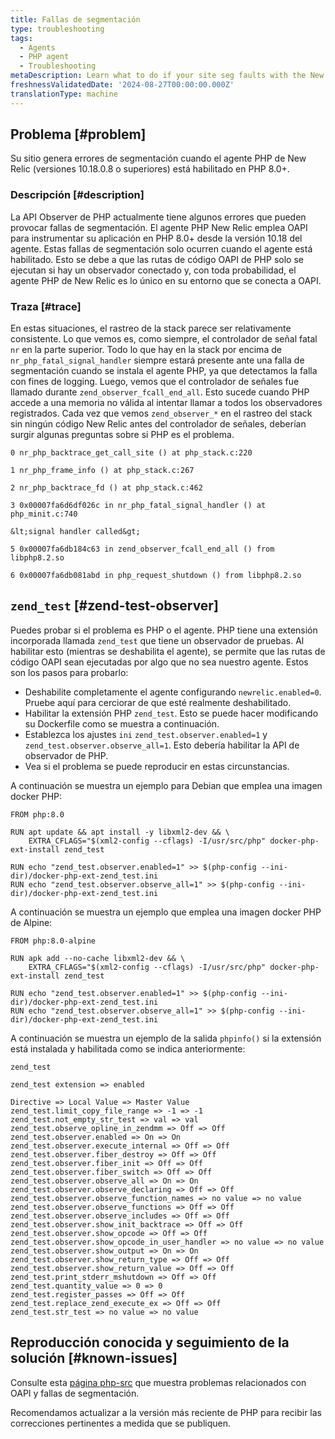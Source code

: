 ```yaml
---
title: Fallas de segmentación
type: troubleshooting
tags:
  - Agents
  - PHP agent
  - Troubleshooting
metaDescription: Learn what to do if your site seg faults with the New Relic PHP agent
freshnessValidatedDate: '2024-08-27T00:00:00.000Z'
translationType: machine
---
```


## Problema [#problem]

Su sitio genera errores de segmentación cuando el agente PHP de New Relic (versiones 10.18.0.8 o superiores) está habilitado en PHP 8.0+.

### Descripción [#description]

La API Observer de PHP actualmente tiene algunos errores que pueden provocar fallas de segmentación. El agente PHP New Relic emplea OAPI para instrumentar su aplicación en PHP 8.0+ desde la versión 10.18 del agente. Estas fallas de segmentación solo ocurren cuando el agente está habilitado. Esto se debe a que las rutas de código OAPI de PHP solo se ejecutan si hay un observador conectado y, con toda probabilidad, el agente PHP de New Relic es lo único en su entorno que se conecta a OAPI.

### Traza [#trace]

En estas situaciones, el rastreo de la stack parece ser relativamente consistente. Lo que vemos es, como siempre, el controlador de señal fatal `nr` en la parte superior. Todo lo que hay en la stack por encima de `nr_php_fatal_signal_handler` siempre estará presente ante una falla de segmentación cuando se instala el agente PHP, ya que detectamos la falla con fines de logging. Luego, vemos que el controlador de señales fue llamado durante `zend_observer_fcall_end_all`. Esto sucede cuando PHP accede a una memoria no válida al intentar llamar a todos los observadores registrados. Cada vez que vemos `zend_observer_*` en el rastreo del stack sin ningún código New Relic antes del controlador de señales, deberían surgir algunas preguntas sobre si PHP es el problema.

```
0 nr_php_backtrace_get_call_site () at php_stack.c:220

1 nr_php_frame_info () at php_stack.c:267

2 nr_php_backtrace_fd () at php_stack.c:462

3 0x00007fa6d6df026c in nr_php_fatal_signal_handler () at php_minit.c:740

&lt;signal handler called&gt;

5 0x00007fa6db184c63 in zend_observer_fcall_end_all () from libphp8.2.so

6 0x00007fa6db081abd in php_request_shutdown () from libphp8.2.so
```

## `zend_test` [#zend-test-observer]

Puedes probar si el problema es PHP o el agente. PHP tiene una extensión incorporada llamada `zend_test` que tiene un observador de pruebas. Al habilitar esto (mientras se deshabilita el agente), se permite que las rutas de código OAPI sean ejecutadas por algo que no sea nuestro agente. Estos son los pasos para probarlo:

* Deshabilite completamente el agente configurando `newrelic.enabled=0`. Pruebe aquí para cerciorar de que esté realmente deshabilitado.
* Habilitar la extensión PHP `zend_test`. Esto se puede hacer modificando su Dockerfile como se muestra a continuación.
* Establezca los ajustes `ini` `zend_test.observer.enabled=1` y `zend_test.observer.observe_all=1`. Esto debería habilitar la API de observador de PHP.
* Vea si el problema se puede reproducir en estas circunstancias.

A continuación se muestra un ejemplo para Debian que emplea una imagen docker PHP:

```
FROM php:8.0

RUN apt update && apt install -y libxml2-dev && \
    EXTRA_CFLAGS="$(xml2-config --cflags) -I/usr/src/php" docker-php-ext-install zend_test

RUN echo "zend_test.observer.enabled=1" >> $(php-config --ini-dir)/docker-php-ext-zend_test.ini
RUN echo "zend_test.observer.observe_all=1" >> $(php-config --ini-dir)/docker-php-ext-zend_test.ini
```

A continuación se muestra un ejemplo que emplea una imagen docker PHP de Alpine:

```
FROM php:8.0-alpine

RUN apk add --no-cache libxml2-dev && \
    EXTRA_CFLAGS="$(xml2-config --cflags) -I/usr/src/php" docker-php-ext-install zend_test

RUN echo "zend_test.observer.enabled=1" >> $(php-config --ini-dir)/docker-php-ext-zend_test.ini
RUN echo "zend_test.observer.observe_all=1" >> $(php-config --ini-dir)/docker-php-ext-zend_test.ini
```

A continuación se muestra un ejemplo de la salida `phpinfo()` si la extensión está instalada y habilitada como se indica anteriormente:

```
zend_test

zend_test extension => enabled

Directive => Local Value => Master Value
zend_test.limit_copy_file_range => -1 => -1
zend_test.not_empty_str_test => val => val
zend_test.observe_opline_in_zendmm => Off => Off
zend_test.observer.enabled => On => On
zend_test.observer.execute_internal => Off => Off
zend_test.observer.fiber_destroy => Off => Off
zend_test.observer.fiber_init => Off => Off
zend_test.observer.fiber_switch => Off => Off
zend_test.observer.observe_all => On => On
zend_test.observer.observe_declaring => Off => Off
zend_test.observer.observe_function_names => no value => no value
zend_test.observer.observe_functions => Off => Off
zend_test.observer.observe_includes => Off => Off
zend_test.observer.show_init_backtrace => Off => Off
zend_test.observer.show_opcode => Off => Off
zend_test.observer.show_opcode_in_user_handler => no value => no value
zend_test.observer.show_output => On => On
zend_test.observer.show_return_type => Off => Off
zend_test.observer.show_return_value => Off => Off
zend_test.print_stderr_mshutdown => Off => Off
zend_test.quantity_value => 0 => 0
zend_test.register_passes => Off => Off
zend_test.replace_zend_execute_ex => Off => Off
zend_test.str_test => no value => no value
```

## Reproducción conocida y seguimiento de la solución [#known-issues]

Consulte esta [página php-src](https://github.com/php/php-src/issues?q=is%3Aissue+segfault+observer) que muestra problemas relacionados con OAPI y fallas de segmentación.

Recomendamos actualizar a la versión más reciente de PHP para recibir las correcciones pertinentes a medida que se publiquen.